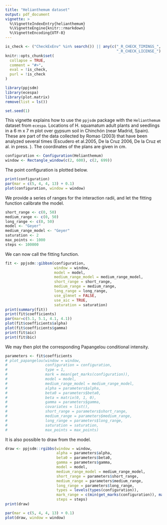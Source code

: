 ```yaml
---
title: "Helianthemum dataset"
output: pdf_document
vignette: >
  %\VignetteIndexEntry{helianthemum}
  %\VignetteEngine{knitr::rmarkdown}
  %\VignetteEncoding{UTF-8}
---
```

  
```r
is_check <- ("CheckExEnv" %in% search()) || any(c("_R_CHECK_TIMINGS_",
                                                  "_R_CHECK_LICENSE_") %in% names(Sys.getenv()))
knitr::opts_chunk$set(
  collapse = TRUE,
  comment = "#>",
  eval = !is_check,
  purl = !is_check
)

```

```r
library(ppjsdm)
library(ecespa)
library(plot.matrix)
remove(list = ls())

set.seed(1)
```

This vignette explains how to use the `ppjsdm` package with the `Helianthemum` dataset from `ecespa`.
Locations of H. squamatum adult plants and seedlings in a 6 m x 7 m plot over gypsum soil in Chinchón (near Madrid, Spain). These are part of the data collected by Romao (2003) that have been analyzed several times (Escudero et al.2005, De la Cruz 2006, De la Cruz et al. in press. ). 
The coordinates of the plans are given in cm.

```r
configuration <- Configuration(Helianthemum)
window <- Rectangle_window(c(2, 600), c(2, 699))
```

The point configuration is plotted below.

```r
print(configuration)
par(mar = c(5, 4, 4, 13) + 0.1)
plot(configuration, window = window)
```

We provide a series of ranges for the interaction radii, and let the fitting function calibrate the model.

```r
short_range <- c(0, 50)
medium_range <- c(0, 50)
long_range <- c(0, 50)
model <- "Geyer"
medium_range_model <- "Geyer"
saturation <- 2
max_points <- 1000
steps <- 100000
```

We can now call the fitting function.

```r
fit <- ppjsdm::gibbsm(configuration, 
                      window = window, 
                      model = model,
                      medium_range_model = medium_range_model,
                      short_range = short_range,
                      medium_range = medium_range,
                      long_range = long_range,
                      use_glmnet = FALSE,
                      use_aic = TRUE,
                      saturation = saturation)
print(summary(fit))
print(fit$coefficients)
par(mar=c(5.1, 5.1, 4.1, 4.1))
plot(fit$coefficients$alpha)
plot(fit$coefficients$gamma)
print(fit$aic)
print(fit$bic)
```

We may then plot the corresponding Papangelou conditional intensity.

```r
parameters <- fit$coefficients
# plot_papangelou(window = window,
#                 configuration = configuration,
#                 type = 1, 
#                 mark = mean(get_marks(configuration)),
#                 model = model, 
#                 medium_range_model = medium_range_model, 
#                 alpha = parameters$alpha, 
#                 beta0 = parameters$beta0, 
#                 beta = matrix(0, 1, 0), 
#                 gamma = parameters$gamma, 
#                 covariates = list(), 
#                 short_range = parameters$short_range, 
#                 medium_range = parameters$medium_range, 
#                 long_range = parameters$long_range, 
#                 saturation = saturation,
#                 max_points = max_points) 
```

It is also possible to draw from the model.

```r
draw <- ppjsdm::rgibbs(window = window,
                       alpha = parameters$alpha,
                       beta0 = parameters$beta0,
                       gamma = parameters$gamma,
                       model = model,
                       medium_range_model = medium_range_model,
                       short_range = parameters$short_range,
                       medium_range = parameters$medium_range,
                       long_range = parameters$long_range,
                       types = levels(types(configuration)),
                       mark_range = c(min(get_marks(configuration)), max(get_marks(configuration))),
                       steps = steps)
print(draw)

par(mar = c(5, 4, 4, 13) + 0.1)
plot(draw, window = window)
```
